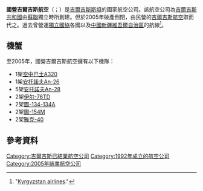 {{noteTA
|G1=地名
|1=zh-hans:吉尔吉斯语; zh-hant:吉爾吉斯語;
}}
{{Infobox airline
| airline = 國營吉爾吉斯航空
| nativename = {{lang|ky|Кыргызстан Аба Жолдору}}<br/>{{lang|en|Kyrgyzstan Airlines}}
| IATA = R8
| ICAO = KGA
| callsign = KYRGYZ
| founded = 1992年
| ceased = 2005年
| hubs = [[玛纳斯国际机场|玛纳斯国际机场]]
| fleet_size = 15
| destinations = 10
| parent = 吉爾吉斯斯坦政府（81%）
| headquarters = [[比什凱克|比什凱克]]
| key_people = {{nowrap|{{lang|la|Tulenbek Asanbayevich Arpachiyev}}（總裁）}}
}}
'''國營吉爾吉斯航空'''（{{lang-ky|'''Кыргызстан Аба Жолдору'''}}；{{lang-en|'''Kyrgyzstan Airlines'''}}）是[[吉爾吉斯斯坦|吉爾吉斯斯坦]]的國家航空公司。該航空公司為[[吉爾吉斯共和國|吉爾吉斯共和國]]由[[蘇聯|蘇聯]]獨立時所創建。但於2005年破產倒閉，由民營的[[吉爾吉斯航空|吉爾吉斯航空]]取而代之。過去曾營運[[獨立國協|獨立國協]]各國以及[[中國|中國]][[新疆維吾爾自治區|新疆維吾爾自治區]]的航線<ref>"[https://web.archive.org/web/20021003155228/http://www.kyrgyzstanairlines.kg/020102_new_address.html Kyrgyzstan airlines]."</ref>。

== 機蟹 ==
至2005年，國營吉爾吉斯航空擁有以下機隊：
*1架[[空中巴士A320|空中巴士A320]]
*1架[[安托諾夫An-26|安托諾夫An-26]]
*5架[[安托諾夫An-28|安托諾夫An-28]]
*2架[[伊尔-76|伊尔-76TD]] 
*2架[[圖-134|圖-134-134A]]
*2架[[圖-154|圖-154M]]
*2架[[雅克-40|雅克-40]]


==參考資料==
{{reflist}}

{{航空公司小作品}}
{{Kyrgyzstan-stub}}

[[Category:吉爾吉斯已結業航空公司|Category:吉爾吉斯已結業航空公司]]
[[Category:1992年成立的航空公司|Category:1992年成立的航空公司]]
[[Category:2005年結業航空公司|Category:2005年結業航空公司]]